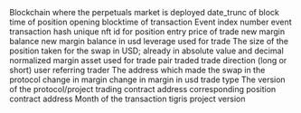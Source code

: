 <ParamField path="blockchain">
Blockchain where the perpetuals market is deployed
</ParamField>
<ParamField path="day">
date_trunc of block time of position opening
</ParamField>
<ParamField path="evt_block_time">
blocktime of transaction
</ParamField>
<ParamField path="evt_index">
Event index number
</ParamField>
<ParamField path="evt_tx_hash">
event transaction hash
</ParamField>
<ParamField path="position_id">
unique nft id for position
</ParamField>
<ParamField path="price">
entry price of trade
</ParamField>
<ParamField path="new_margin">
new margin balance
</ParamField>
<ParamField path="new_margin_usd">
new margin balance in usd
</ParamField>
<ParamField path="leverage">
leverage used for trade
</ParamField>
<ParamField path="volume_usd">
The size of the position taken for the swap in USD; already in absolute value and decimal normalized
</ParamField>
<ParamField path="margin_asset">
margin asset used for trade
</ParamField>
<ParamField path="pair">
pair traded
</ParamField>
<ParamField path="direction">
trade direction (long or short)
</ParamField>
<ParamField path="referral">
user referring trader
</ParamField>
<ParamField path="trader">
The address which made the swap in the protocol
</ParamField>
<ParamField path="margin_change">
change in margin
</ParamField>
<ParamField path="margin_change_usd">
change in margin in usd
</ParamField>
<ParamField path="trade_type">
trade type
</ParamField>
<ParamField path="version">
The version of the protocol/project
</ParamField>
<ParamField path="project_contract_address">
trading contract address
</ParamField>
<ParamField path="positions_contract">
corresponding position contract address
</ParamField>
<ParamField path="block_month">
Month of the transaction
</ParamField>
<ParamField path="protocol_version">
tigris project version 
</ParamField>
